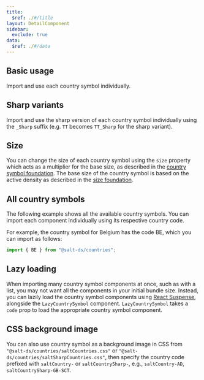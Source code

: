 ```yaml
---
title:
  $ref: ./#/title
layout: DetailComponent
sidebar:
  exclude: true
data:
  $ref: ./#/data
---
```


## Basic usage

Import and use each country symbol individually.

<LivePreview componentName="country-symbol" exampleName="BasicUsage" />

## Sharp variants

Import and use the sharp version of each country symbol individually using the `_Sharp` suffix (e.g. `TT` becomes `TT_Sharp` for the sharp variant).

<LivePreview componentName="country-symbol" exampleName="SharpVariants" />

## Size

You can change the size of each country symbol using the `size` property which acts as a multiplier for the base size, as described in the [country symbol foundation](/salt/foundations/assets/country-symbols). The base size of the country symbol is based on the active density as described in the [size foundation](/salt/foundations/size).

<LivePreview componentName="country-symbol" exampleName="Size" />

## All country symbols

The following example shows all the available country symbols. You can import each component individually using its respective country code.

For example, the country symbol for Belgium has the code BE, which you can import as follows:

```jsx
import { BE } from "@salt-ds/countries";
```

<LivePreview componentName="country-symbol" exampleName="AllCountrySymbols" />

## Lazy loading

When importing many country symbol components at once, such as with a list, you may not want all the components in your initial bundle size. Instead, you can lazily load the country symbol components using [React Suspense](https://react.dev/reference/react/Suspense), alongside the `LazyCountrySymbol` component. `LazyCountrySymbol` takes a `code` prop to load the appropriate country symbol component.

<LivePreview componentName="country-symbol" exampleName="LazyLoading" />

## CSS background image

You can also use country symbol as a background image in CSS from `"@salt-ds/countries/saltCountries.css"` or `"@salt-ds/countries/saltSharpCountries.css"`, then specify the country code prefixed with `saltCountry-` or `saltCountrySharp-`, e.g., `saltCountry-AD`, `saltCountrySharp-GB-SCT`.

<LivePreview componentName="country-symbol" exampleName="CssBackgroundImage" />
